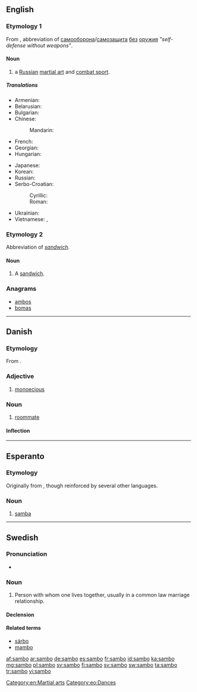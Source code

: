 {{also|Sambo}}
==English==

===Etymology 1===
From {{etyl|ru|en}} {{term|sc=Cyrl|самбо|tr=sámbo|lang=ru}}, abbreviation of [[самооборона]]/[[самозащита]] [[без]] [[оружие|оружия]]  ''"self-defense without weapons"''.

====Noun====
{{en-noun}}
{{wikipedia|sambo (martial art)}}

# a [[Russian]] [[martial art]] and [[combat sport]].

=====Translations=====
{{trans-top|martial art}}
* Armenian: {{t|hy|սամբո|tr=sambo|sc=Armn}}
* Belarusian: {{t|be|самба|n|tr=sámba|sc=Cyrl}}
* Bulgarian: {{t|bg|самбо|n|tr=sámbo|sc=Cyrl}}
* Chinese:
*: Mandarin: {{t|zh|桑搏|tr=sāngbó|sc=Hani}}
* French: {{t|fr|sambo|m}}
* Georgian: {{t|ka|სამბო|tr=sambo|sc=Geor}}
* Hungarian: {{t|hu|szambó}}
{{trans-mid}}
* Japanese: {{t|ja|サンボ|tr=sanbo|sc=Jpan}}
* Korean: {{t|ko|삼보|tr=sambo|sc=Kore}}
* Russian: {{t+|ru|самбо|n|tr=sámbo}} {{indeclinable}}
* Serbo-Croatian:
*: Cyrillic: {{t|sh|самбо|m}}
*: Roman: {{t|sh|sambo|n}}
* Ukrainian: {{t|uk|самбо|n|tr=sámbo|sc=Cyrl}}
* Vietnamese: {{t|vi|xam-bô}}, {{t|vi|xăm bô}}
{{trans-bottom}}

===Etymology 2===
Abbreviation of ''[[sandwich]]''.

====Noun====
{{en-noun}}
{{wikipedia|Sandwich}}

# {{slang|Ireland}} A [[sandwich]].

===Anagrams===
* [[ambos#English|ambos]]
* [[bomas#English|bomas]]

[[Category:en:Martial arts]]

----

==Danish==

===Etymology===
From {{prefix|sam|bo|gloss1=together|gloss2=live|lang=da}}.

===Adjective===
{{head|da|adjective}}

# {{botany|lang=da}} [[monoecious]]

===Noun===
{{da-noun|en|er}}

# [[roommate]]

====Inflection====
{{da-noun-infl|en|er}}

----

==Esperanto==

===Etymology===
Originally from {{etyl|pt|eo}}, though reinforced by several other languages.

===Noun===
{{eo-noun}}

# [[samba]]

[[Category:eo:Dances]]

----

==Swedish==

===Pronunciation===
* {{audio|Sv-sambo.ogg|Audio}}

===Noun===
{{sv-noun|g=c}}

# Person with whom one lives together, usually in a common law marriage relationship.

====Declension====
{{sv-noun-reg-r-c}}

====Related terms====
* [[särbo]]
* [[mambo]]

[[af:sambo]]
[[ar:sambo]]
[[de:sambo]]
[[es:sambo]]
[[fr:sambo]]
[[id:sambo]]
[[ka:sambo]]
[[mg:sambo]]
[[pl:sambo]]
[[sv:sambo]]
[[fi:sambo]]
[[sv:sambo]]
[[sw:sambo]]
[[ta:sambo]]
[[tr:sambo]]
[[vi:sambo]]